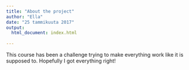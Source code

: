 ```yaml
---
title: "About the project"
author: "Ella"
date: "25 tammikuuta 2017"
output:
  html_document: index.html
 
---
```

This course has been a challenge trying to make everything work like it is supposed to.
Hopefully I got everything right!


